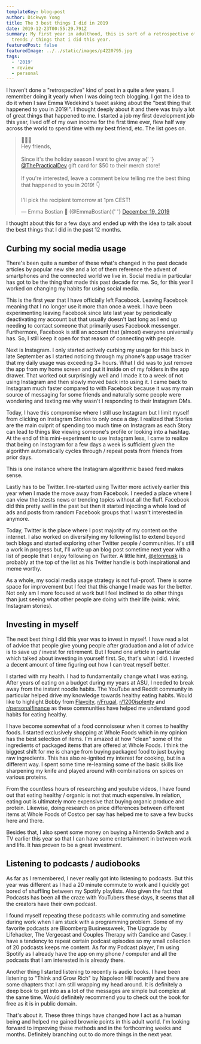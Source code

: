 ```yaml
---
templateKey: blog-post
author: Dickwyn Yong
title: The 3 best things I did in 2019
date: 2019-12-23T00:55:29.791Z
summary: My first year in adulthood, this is sort of a retrospective of some successful
  trends / things that i did this year.
featuredPost: false
featuredImage: ../../static/images/p4220795.jpg
tags:
  - '2019'
  - review
  - personal
---
```


I haven't done a "retrospective" kind of post in a quite a few years. I remember doing it yearly when I was doing tech blogging. I got the idea to do it when I saw Emma Wedekind's tweet asking about the "best thing that happened to you in 2019!". I thought deeply about it and there was truly a lot of great things that happened to me. I started a job my first development job this year, lived off of my own income for the first time ever, flew half way across the world to spend time with my best friend, etc. The list goes on.

<blockquote className="twitter-tweet">
  <p lang="en" dir="ltr">
    🎄🎄🎄
    <br />
    Hey friends,
    <br />
    <br />
    Since it&#39;s the holiday season I want to give away a{' '}
    <a href="https://twitter.com/ThePracticalDev?ref_src=twsrc%5Etfw">@ThePracticalDev</a> gift card
    for $50 to their merch store!
    <br />
    <br />
    If you&#39;re interested, leave a comment below telling me the best thing that happened to you
    in 2019! 👇
    <br />
    <br />
    I&#39;ll pick the recipient tomorrow at 1pm CEST!
  </p>
  &mdash; Emma Bostian 🐞 (@EmmaBostian){' '}
  <a href="https://twitter.com/EmmaBostian/status/1207718548833013760?ref_src=twsrc%5Etfw">
    December 19, 2019
  </a>
</blockquote>

I thought about this for a few days and ended up with the idea to talk about the best things that I did in the past 12 months.

## Curbing my social media usage

There's been quite a number of these what's changed in the past decade articles by popular new site and a lot of them reference the advent of smartphones and the connected world we live in. Social media in particular has got to be the thing that made this past decade for me. So, for this year I worked on changing my habits for using social media.

This is the first year that I have officially left Facebook. Leaving Facebook meaning that I no longer use it more than once a week. I have been experimenting leaving Facebook since late last year by periodically deactivating my account but that usually doesn't last long as I end up needing to contact someone that primarily uses Facebook messenger. Furthermore, Facebook is still an account that (almost) everyone universally has. So, I still keep it open for that reason of connecting with people.

Next is Instagram. I only started actively curbing my usage for this back in late September as I started noticing through my phone's app usage tracker that my daily usage was exceeding 3+ hours. What I did was to just remove the app from my home screen and put it inside on of my folders in the app drawer. That worked out surprisingly well and I made it to a week of not using Instagram and then slowly moved back into using it. I came back to Instagram much faster compared to with Facebook because it was my main source of messaging for some friends and naturally some people were wondering and texting me why wasn't I responding to their Instagram DMs.

Today, I have this compromise where I still use Instagram but I limit myself from clicking on Instagram Stories to only once a day. I realized that Stories are the main culprit of spending too much time on Instagram as each Story can lead to things like viewing someone's profile or looking into a hashtag. At the end of this mini-experiment to use Instagram less, I came to realize that being on Instagram for a few days a week is sufficient given the algorithm automatically cycles through / repeat posts from friends from prior days.

This is one instance where the Instagram algorithmic based feed makes sense.

Lastly has to be Twitter. I re-started using Twitter more actively earlier this year when I made the move away from Facebook. I needed a place where I can view the latests news or trending topics without all the fluff. Facebook did this pretty well in the past but then it started injecting a whole load of ads and posts from random Facebook groups that I wasn't interested in anymore.

Today, Twitter is the place where I post majority of my content on the internet. I also worked on diversifying my following list to extend beyond tech blogs and started exploring other Twitter people / communities. It's still a work in progress but, I'll write up an blog post sometime next year with a list of people that I enjoy following on Twitter. A little hint, [@elonmusk](https://twitter.com/elonmusk) is probably at the top of the list as his Twitter handle is both inspirational and meme worthy.

As a whole, my social media usage strategy is not full-proof. There is some space for improvement but I feel that this change I made was for the better. Not only am I more focused at work but I feel inclined to do other things than just seeing what other people are doing with their life (wink. wink. Instagram stories).

## Investing in myself

The next best thing I did this year was to invest in myself. I have read a lot of advice that people give young people after graduation and a lot of advice is to save up / invest for retirement. But I found one article in particular which talked about investing in yourself first. So, that's what I did. I invested a decent amount of time figuring out how I can treat myself better.

I started with my health. I had to fundamentally change what I was eating. After years of eating on a budget during my years at ASU, I needed to break away from the instant noodle habits. The YouTube and Reddit community in particular helped drive my knowledge towards healthy eating habits. Would like to highlight Bobby from [Flavcity](https://www.youtube.com/user/flavcity), [r/Frugal](https://www.reddit.com/r/Frugal/), [r/1200isplenty](https://www.reddit.com/r/1200isplenty/) and [r/personalfinance](https://www.reddit.com/r/personalfinance/) as these communities have helped me understand good habits for eating healthy.

I have become somewhat of a food connoisseur when it comes to healthy foods. I started exclusively shopping at Whole Foods which in my opinion has the best selection of items. I'm amazed at how "clean" some of the ingredients of packaged items that are offered at Whole Foods. I think the biggest shift for me is change from buying packaged food to just buying raw ingredients. This has also re-ignited my interest for cooking, but in a different way. I spent some time re-learning some of the basic skills like sharpening my knife and played around with combinations on spices on various proteins.

From the countless hours of researching and youtube videos, I have found out that eating healthy / organic is not that much expensive. In relation, eating out is ultimately more expensive that buying organic produce and protein. Likewise, doing research on price differences between different items at Whole Foods of Costco per say has helped me to save a few bucks here and there.

Besides that, I also spent some money on buying a Nintendo Switch and a TV earlier this year so that I can have some entertainment in between work and life. It has proven to be a great investment.

## Listening to podcasts / audiobooks

As far as I remembered, I never really got into listening to podcasts. But this year was different as I had a 20 minute commute to work and I quickly got bored of shuffling between my Spotify playlists. Also given the fact that Podcasts has been all the craze with YouTubers these days, it seems that all the creators have their own podcast.

I found myself repeating these podcasts while commuting and sometime during work when I am stuck with a programming problem. Some of my favorite podcasts are Bloomberg Businessweek, The Upgrade by Lifehacker, The Vergecast and Couples Therapy with Candice and Casey. I have a tendency to repeat certain podcast episodes so my small collection of 20 podcasts keeps me content. As for my Podcast player, I'm using Spotify as I already have the app on my phone / computer and all the podcasts that I am interested in is already there.

Another thing I started listening to recently is audio books. I have been listening to "Think and Grow Rich" by Napoleon Hill recently and there are some chapters that I am still wrapping my head around. It is definitely a deep book to get into as a lot of the messages are simple but complex at the same time. Would definitely recommend you to check out the book for free as it is in public domain.

That's about it. These three things have changed how I act as a human being and helped me gained brownie points in this adult world. I'm looking forward to improving these methods and in the forthcoming weeks and months. Definitely branching out to do more things in the next year.
